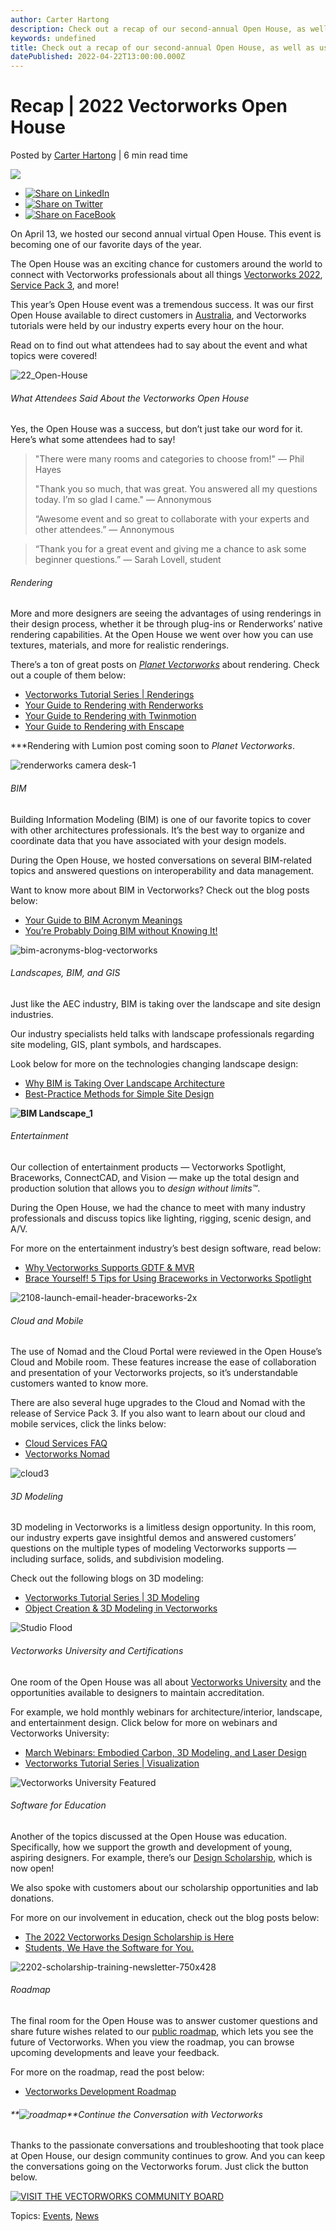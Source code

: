 ```yaml
---
author: Carter Hartong
description: Check out a recap of our second-annual Open House, as well as useful resources on the topics discussed at the event.
keywords: undefined
title: Check out a recap of our second-annual Open House, as well as useful resources on the topics discussed at the event. 
datePublished: 2022-04-22T13:00:00.000Z
---
```

  

# Recap | 2022 Vectorworks Open House

 Posted by [Carter Hartong](https://blog.vectorworks.net/author/carter-hartong) | 6 min read time 

![](https://blog.vectorworks.net/hubfs/Blog%20Images/220329_Open%20House/22_Open-House.jpg) 

* [![Share on LinkedIn](https://2659751.fs1.hubspotusercontent-na1.net/hubfs/2659751/michaelDemo/share-LI.png)](http://www.linkedin.com/shareArticle?mini=true&url=https%3A%2F%2Fblog.vectorworks.net%2Fvectorworks-open-house-related-resources)
* [![Share on Twitter](https://2659751.fs1.hubspotusercontent-na1.net/hubfs/2659751/michaelDemo/share-TW.png)](https://www.twitter.com/share?text=Recap%20|%202022%20Vectorworks%20Open%20House&url=https%3A%2F%2Fblog.vectorworks.net%2Fvectorworks-open-house-related-resources&via=PMGTweets)
* [![Share on FaceBook](https://2659751.fs1.hubspotusercontent-na1.net/hubfs/2659751/michaelDemo/share-FB.png)](https://www.facebook.com/sharer/sharer.php?u=https%3A%2F%2Fblog.vectorworks.net%2Fvectorworks-open-house-related-resources)

On April 13, we hosted our second annual virtual Open House. This event is becoming one of our favorite days of the year.

The Open House was an exciting chance for customers around the world to connect with Vectorworks professionals about all things [Vectorworks 2022](../../../net/vectorworks/blog/vectorworks-2022-now-available-for-download.html), [Service Pack 3](../../../net/vectorworks/blog/service-pack-3-now-available-for-vectorworks-2022.html), and more! 

This year’s Open House event was a tremendous success. It was our first Open House available to direct customers in [Australia](../../../net/vectorworks/blog/vectorworks-acquires-longtime-distributor-ozcad.html), and Vectorworks tutorials were held by our industry experts every hour on the hour.

Read on to find out what attendees had to say about the event and what topics were covered!

![22_Open-House](https://blog.vectorworks.net/hs-fs/hubfs/Blog%20Images/220329_Open%20House/22_Open-House.jpg?width=1440&name=22_Open-House.jpg)

###### What Attendees Said About the Vectorworks Open House

Yes, the Open House was a success, but don’t just take our word for it. Here’s what some attendees had to say!

> "There were many rooms and categories to choose from!" — Phil Hayes
> 
> "Thank you so much, that was great. You answered all my questions today. I’m so glad I came." — Annonymous
> 
> “Awesome event and so great to collaborate with your experts and other attendees.” — Annonymous

> “Thank you for a great event and giving me a chance to ask some beginner questions.” — Sarah Lovell, student

###### Rendering

More and more designers are seeing the advantages of using renderings in their design process, whether it be through plug-ins or Renderworks’ native rendering capabilities. At the Open House we went over how you can use textures, materials, and more for realistic renderings.

There’s a ton of great posts on _[Planet Vectorworks](../../../net/vectorworks/blog/index.html)_ about rendering. Check out a couple of them below:

* [Vectorworks Tutorial Series | Renderings](../../../net/vectorworks/blog/vectorworks-webinars-on-rendering.html)
* [Your Guide to Rendering with Renderworks](../../../net/vectorworks/blog/renderworks-renderings-powered-by-maxon.html)
* [Your Guide to Rendering with Twinmotion](../../../net/vectorworks/blog/your-guide-to-rendering-with-twinmotion.html)
* [Your Guide to Rendering with Enscape](../../../net/vectorworks/blog/your-guide-to-real-time-rendering-with-enscape.html)

\*\*\*Rendering with Lumion post coming soon to _Planet Vectorworks_.

![renderworks camera desk-1](https://blog.vectorworks.net/hs-fs/hubfs/Blog%20Images/220329_Renderworks%20Camera/renderworks%20camera%20desk-1.jpg?width=1440&name=renderworks%20camera%20desk-1.jpg)

###### BIM

Building Information Modeling (BIM) is one of our favorite topics to cover with other architectures professionals. It’s the best way to organize and coordinate data that you have associated with your design models.

During the Open House, we hosted conversations on several BIM-related topics and answered questions on interoperability and data management.

Want to know more about BIM in Vectorworks? Check out the blog posts below:

* [Your Guide to BIM Acronym Meanings](../../../net/vectorworks/blog/bim-acronym-definition.html)
* [You’re Probably Doing BIM without Knowing It!](../../../net/vectorworks/blog/simple-bim-for-the-project-architect.html)

![bim-acronyms-blog-vectorworks](https://blog.vectorworks.net/hs-fs/hubfs/Blog%20Images/220104_BIM%20Acronym/bim-acronyms-blog-vectorworks.jpg?width=1440&name=bim-acronyms-blog-vectorworks.jpg)

######  Landscapes, BIM, and GIS

Just like the AEC industry, BIM is taking over the landscape and site design industries.

Our industry specialists held talks with landscape professionals regarding site modeling, GIS, plant symbols, and hardscapes.

Look below for more on the technologies changing landscape design:

* [Why BIM is Taking Over Landscape Architecture](../../../net/vectorworks/blog/why-bim-is-taking-over-landscape-architecture.html)
* [Best-Practice Methods for Simple Site Design](../../../net/vectorworks/blog/best-practice-methods-for-simple-site-design.html)

**![BIM Landscape_1](https://blog.vectorworks.net/hs-fs/hubfs/Blog%20Images/21_BIM%20for%20Landscape%20Pillar/3.png?width=1440&name=3.png)**

###### Entertainment

Our collection of entertainment products — Vectorworks Spotlight, Braceworks, ConnectCAD, and Vision — make up the total design and production solution that allows you to _design without limits™_.

During the Open House, we had the chance to meet with many industry professionals and discuss topics like lighting, rigging, scenic design, and A/V.

For more on the entertainment industry’s best design software, read below:

* [Why Vectorworks Supports GDTF & MVR](../../../net/vectorworks/blog/why-vectorworks-gdtf-mvr.html)
* [Brace Yourself! 5 Tips for Using Braceworks in Vectorworks Spotlight](../../../net/vectorworks/blog/vectorworks-braceworks-tips.html)

![2108-launch-email-header-braceworks-2x](https://blog.vectorworks.net/hs-fs/hubfs/2108-launch-email-header-braceworks-2x.jpg?width=1440&name=2108-launch-email-header-braceworks-2x.jpg)

###### Cloud and Mobile 

The use of Nomad and the Cloud Portal were reviewed in the Open House’s Cloud and Mobile room. These features increase the ease of collaboration and presentation of your Vectorworks projects, so it’s understandable customers wanted to know more.

There are also several huge upgrades to the Cloud and Nomad with the release of Service Pack 3\. If you also want to learn about our cloud and mobile services, click the links below:

* [Cloud Services FAQ](https://cloud.vectorworks.net/portal/help/#faq)
* [Vectorworks Nomad](https://forum.vectorworks.net/index.php?/articles.html/articles/vectorworks-nomad-r514/)

![cloud3](https://blog.vectorworks.net/hs-fs/hubfs/Blog%20Images/210917_ARCH%20Challenges/cloud3.png?width=388&name=cloud3.png)

###### 3D Modeling

3D modeling in Vectorworks is a limitless design opportunity. In this room, our industry experts gave insightful demos and answered customers’ questions on the multiple types of modeling Vectorworks supports — including surface, solids, and subdivision modeling.

Check out the following blogs on 3D modeling:

* [Vectorworks Tutorial Series | 3D Modeling](../../../net/vectorworks/blog/vectorworks-webinars-on-modeling.html)
* [Object Creation & 3D Modeling in Vectorworks](../../../net/vectorworks/blog/the-best-3d-modeling-for-interior-architecture.html)

![Studio Flood](https://blog.vectorworks.net/hs-fs/hubfs/Blog%20Images/220224_Modeling%20Tutorial%20Series/Studio%20Flood.jpeg?width=1440&name=Studio%20Flood.jpeg)

###### Vectorworks University and Certifications

One room of the Open House was all about [Vectorworks University](https://university.vectorworks.net/) and the opportunities available to designers to maintain accreditation.

For example, we hold monthly webinars for architecture/interior, landscape, and entertainment design. Click below for more on webinars and Vectorworks University:

* [March Webinars: Embodied Carbon, 3D Modeling, and Laser Design](../../../net/vectorworks/blog/vectorworks-webinars-for-march-2022.html)
* [Vectorworks Tutorial Series | Visualization](../../../net/vectorworks/blog/vectorworks-tutorial-series-visualization.html)

![Vectorworks University Featured](https://blog.vectorworks.net/hs-fs/hubfs/Blog%20Images/191002_Vectorworks%20University/Vectorworks%20University%20Featured.jpg?width=1440&name=Vectorworks%20University%20Featured.jpg)

###### Software for Education 

Another of the topics discussed at the Open House was education. Specifically, how we support the growth and development of young, aspiring designers. For example, there’s our [Design Scholarship](https://www.vectorworks.net/scholarship), which is now open!

We also spoke with customers about our scholarship opportunities and lab donations.

For more on our involvement in education, check out the blog posts below:

* [The 2022 Vectorworks Design Scholarship is Here](../../../net/vectorworks/blog/now-accepting-submissions-for-the-vectorworks-design-scholarship.html)
* [Students, We Have the Software for You.](../../../net/vectorworks/blog/what-can-design-students-get-from-vectorworks.html)

![2202-scholarship-training-newsletter-750x428](https://blog.vectorworks.net/hs-fs/hubfs/2202-scholarship-training-newsletter-750x428.jpg?width=1440&name=2202-scholarship-training-newsletter-750x428.jpg)

###### Roadmap

The final room for the Open House was to answer customer questions and share future wishes related to our [public roadmap](https://www.vectorworks.net/public-roadmap?hsCtaTracking=5e09e4ec-9344-44ee-9435-7ab1348be83e%7Cd1ea86c0-d08c-4ec4-9e3f-be51617c2790), which lets you see the future of Vectorworks. When you view the roadmap, you can browse upcoming developments and leave your feedback.

For more on the roadmap, read the post below:

* [Vectorworks Development Roadmap](../../../net/vectorworks/blog/vectorworks-development-roadmap-2021-recap.html)

###### **![roadmap](https://blog.vectorworks.net/hs-fs/hubfs/2021_OpenHouse/roadmap.png?width=1440&name=roadmap.png)**Continue the Conversation with Vectorworks

Thanks to the passionate conversations and troubleshooting that took place at Open House, our design community continues to grow. And you can keep the conversations going on the Vectorworks forum. Just click the button below.

[![VISIT THE VECTORWORKS COMMUNITY BOARD](https://no-cache.hubspot.com/cta/default/3018241/80d29b47-03fe-496d-9751-fc41dbd1bb60.png)](https://cta-redirect.hubspot.com/cta/redirect/3018241/80d29b47-03fe-496d-9751-fc41dbd1bb60) 

 Topics: [Events](https://blog.vectorworks.net/topic/events), [News](https://blog.vectorworks.net/topic/news) 

  